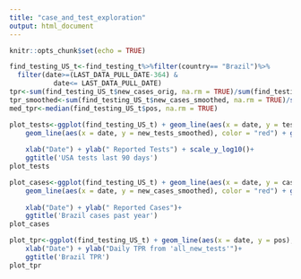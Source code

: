 ```yaml
---
title: "case_and_test_exploration"
output: html_document
---
```


```r
knitr::opts_chunk$set(echo = TRUE)
```

```r
find_testing_US_t<-find_testing_t%>%filter(country== "Brazil")%>%
  filter(date>=(LAST_DATA_PULL_DATE-364) & 
           date<= LAST_DATA_PULL_DATE)
tpr<-sum(find_testing_US_t$new_cases_orig, na.rm = TRUE)/sum(find_testing_US_t$new_tests_orig, na.rm = TRUE)
tpr_smoothed<-sum(find_testing_US_t$new_cases_smoothed, na.rm = TRUE)/sum(find_testing_US_t$new_tests_smoothed, na.rm = TRUE)
med_tpr<-median(find_testing_US_t$pos, na.rm = TRUE)

plot_tests<-ggplot(find_testing_US_t) + geom_line(aes(x = date, y = tests_7d_avg), color = "blue") +
    geom_line(aes(x = date, y = new_tests_smoothed), color = "red") + geom_bar(aes(x = date, y = new_tests_orig), 
                                                                               fill = "blue", alpha = 0.1, stat = "identity")+
    xlab("Date") + ylab(" Reported Tests") + scale_y_log10()+
    ggtitle('USA tests last 90 days')
plot_tests

plot_cases<-ggplot(find_testing_US_t) + geom_line(aes(x = date, y = cases_7d_avg), color = "blue") +
    geom_line(aes(x = date, y = new_cases_smoothed), color = "red") + geom_bar(aes(x = date, y = new_cases_orig),
                                                                               fill = "blue", alpha = 0.1, stat = "identity")+
    xlab("Date") + ylab(" Reported Cases")+
    ggtitle('Brazil cases past year')
plot_cases

plot_tpr<-ggplot(find_testing_US_t) + geom_line(aes(x = date, y = pos), color = "black") +
    xlab("Date") + ylab("Daily TPR from 'all_new_tests'")+
    ggtitle('Brazil TPR')
plot_tpr
```